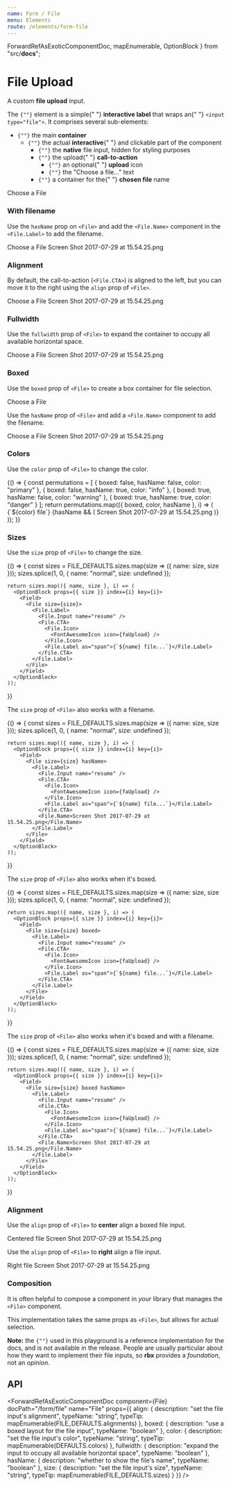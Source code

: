```yaml
---
name: Form / File
menu: Elements
route: /elements/form-file
---
```



  ForwardRefAsExoticComponentDoc,
  mapEnumerable,
  OptionBlock
} from "src/__docs__";

# File Upload

A custom **file upload** input.

<Content>
  <p>
    The <code>{"<File>"}</code> element is a simple{" "}
    <strong>interactive label</strong> that wraps an{" "}
    <code>&lt;input type="file"&gt;</code>. It comprises several sub-elements:
  </p>
  <ul>
    <li>
      <code>{"<File>"}</code> the main <strong>container</strong>
      <ul>
        <li>
          <code>{"<File.Label>"}</code> the actual <strong>interactive</strong>{" "}
          and clickable part of the component
          <ul>
            <li>
              <code>{"<File.Input>"}</code> the <strong>native</strong> file
              input, hidden for styling purposes
            </li>
            <li>
              <code>{"<File.CTA>"}</code> the upload{" "}
              <strong>call-to-action</strong>
              <ul>
                <li>
                  <code>{"<File.Icon>"}</code> an optional{" "}
                  <strong>upload</strong> icon
                </li>
                <li>
                  <code>{"<File.Label>"}</code> the "Choose a file…" text
                </li>
              </ul>
            </li>
            <li>
              <code>{"<File.Name>"}</code> a container for the{" "}
              <strong>chosen file</strong> name
            </li>
          </ul>
        </li>
      </ul>
    </li>
  </ul>
</Content>

<Playground>
  <File>
    <File.Label>
      <File.Input name="resume" />
      <File.CTA>
        <File.Icon>
          <FontAwesomeIcon icon={faUpload} />
        </File.Icon>
        <File.Label as="span">Choose a File</File.Label>
      </File.CTA>
    </File.Label>
  </File>
</Playground>

### With filename

Use the `hasName` prop on `<File>` and add the `<File.Name>` component in the `<File.Label>` to add the filename.

<Playground>
  <File hasName>
    <File.Label>
      <File.Input name="resume" />
      <File.CTA>
        <File.Icon>
          <FontAwesomeIcon icon={faUpload} />
        </File.Icon>
        <File.Label as="span">Choose a File</File.Label>
      </File.CTA>
      <File.Name>Screen Shot 2017-07-29 at 15.54.25.png</File.Name>
    </File.Label>
  </File>
</Playground>

### Alignment

By default, the call-to-action (`<File.CTA>`) is aligned to the left, but you can move it to the right using the `align` prop of `<File>`.

<Playground>
  <File hasName align="right">
    <File.Label>
      <File.Input name="resume" />
      <File.CTA>
        <File.Icon>
          <FontAwesomeIcon icon={faUpload} />
        </File.Icon>
        <File.Label as="span">Choose a File</File.Label>
      </File.CTA>
      <File.Name>Screen Shot 2017-07-29 at 15.54.25.png</File.Name>
    </File.Label>
  </File>
</Playground>

### Fullwidth

Use the `fullwidth` prop of `<File>` to expand the container to occupy all available horizontal space.

<Playground>
  <File hasName fullwidth>
    <File.Label>
      <File.Input name="resume" />
      <File.CTA>
        <File.Icon>
          <FontAwesomeIcon icon={faUpload} />
        </File.Icon>
        <File.Label as="span">Choose a File</File.Label>
      </File.CTA>
      <File.Name>Screen Shot 2017-07-29 at 15.54.25.png</File.Name>
    </File.Label>
  </File>
</Playground>

### Boxed

Use the `boxed` prop of `<File>` to create a box container for file selection.

<Playground>
  <File boxed>
    <File.Label>
      <File.Input name="resume" />
      <File.CTA>
        <File.Icon>
          <FontAwesomeIcon icon={faUpload} />
        </File.Icon>
        <File.Label as="span">Choose a File</File.Label>
      </File.CTA>
    </File.Label>
  </File>
</Playground>

Use the `hasName` prop of `<File>` and add a `<File.Name>` component to add the filename.

<Playground>
  <File hasName boxed>
    <File.Label>
      <File.Input name="resume" />
      <File.CTA>
        <File.Icon>
          <FontAwesomeIcon icon={faUpload} />
        </File.Icon>
        <File.Label as="span">Choose a File</File.Label>
      </File.CTA>
      <File.Name>Screen Shot 2017-07-29 at 15.54.25.png</File.Name>
    </File.Label>
  </File>
</Playground>

### Colors

Use the `color` prop of `<File>` to change the color.

<Playground>
  {() => {
    const permutations = [
      { boxed: false, hasName: false, color: "primary" },
      { boxed: false, hasName: true, color: "info" },
      { boxed: true, hasName: false, color: "warning" },
      { boxed: true, hasName: true, color: "danger" }
    ];
    return permutations.map(({ boxed, color, hasName }, i) => (
      <OptionBlock props={{ boxed, color, hasName }} index={i} key={i}>
        <Field>
          <File boxed={boxed} color={color} hasName={hasName}>
            <File.Label>
              <File.Input name="resume" />
              <File.CTA>
                <File.Icon>
                  <FontAwesomeIcon icon={faUpload} />
                </File.Icon>
                <File.Label as="span">{`${color} file`}</File.Label>
              </File.CTA>
              {hasName && (
                <File.Name>Screen Shot 2017-07-29 at 15.54.25.png</File.Name>
              )}
            </File.Label>
          </File>
        </Field>
      </OptionBlock>
    ));
  }}
</Playground>

### Sizes

Use the `size` prop of `<File>` to change the size.

<Playground>
  {() => {
    const sizes = FILE_DEFAULTS.sizes.map(size => ({ name: size, size }));
    sizes.splice(1, 0, { name: "normal", size: undefined });

    return sizes.map(({ name, size }, i) => (
      <OptionBlock props={{ size }} index={i} key={i}>
        <Field>
          <File size={size}>
            <File.Label>
              <File.Input name="resume" />
              <File.CTA>
                <File.Icon>
                  <FontAwesomeIcon icon={faUpload} />
                </File.Icon>
                <File.Label as="span">{`${name} file...`}</File.Label>
              </File.CTA>
            </File.Label>
          </File>
        </Field>
      </OptionBlock>
    ));

}}

</Playground>

The `size` prop of `<File>` also works with a filename.

<Playground>
  {() => {
    const sizes = FILE_DEFAULTS.sizes.map(size => ({ name: size, size }));
    sizes.splice(1, 0, { name: "normal", size: undefined });

    return sizes.map(({ name, size }, i) => (
      <OptionBlock props={{ size }} index={i} key={i}>
        <Field>
          <File size={size} hasName>
            <File.Label>
              <File.Input name="resume" />
              <File.CTA>
                <File.Icon>
                  <FontAwesomeIcon icon={faUpload} />
                </File.Icon>
                <File.Label as="span">{`${name} file...`}</File.Label>
              </File.CTA>
              <File.Name>Screen Shot 2017-07-29 at 15.54.25.png</File.Name>
            </File.Label>
          </File>
        </Field>
      </OptionBlock>
    ));

}}

</Playground>

The `size` prop of `<File>` also works when it's boxed.

<Playground>
  {() => {
    const sizes = FILE_DEFAULTS.sizes.map(size => ({ name: size, size }));
    sizes.splice(1, 0, { name: "normal", size: undefined });

    return sizes.map(({ name, size }, i) => (
      <OptionBlock props={{ size }} index={i} key={i}>
        <Field>
          <File size={size} boxed>
            <File.Label>
              <File.Input name="resume" />
              <File.CTA>
                <File.Icon>
                  <FontAwesomeIcon icon={faUpload} />
                </File.Icon>
                <File.Label as="span">{`${name} file...`}</File.Label>
              </File.CTA>
            </File.Label>
          </File>
        </Field>
      </OptionBlock>
    ));

}}

</Playground>

The `size` prop of `<File>` also works when it's boxed and with a filename.

<Playground>
  {() => {
    const sizes = FILE_DEFAULTS.sizes.map(size => ({ name: size, size }));
    sizes.splice(1, 0, { name: "normal", size: undefined });

    return sizes.map(({ name, size }, i) => (
      <OptionBlock props={{ size }} index={i} key={i}>
        <Field>
          <File size={size} boxed hasName>
            <File.Label>
              <File.Input name="resume" />
              <File.CTA>
                <File.Icon>
                  <FontAwesomeIcon icon={faUpload} />
                </File.Icon>
                <File.Label as="span">{`${name} file...`}</File.Label>
              </File.CTA>
              <File.Name>Screen Shot 2017-07-29 at 15.54.25.png</File.Name>
            </File.Label>
          </File>
        </Field>
      </OptionBlock>
    ));

}}

</Playground>

### Alignment

Use the `align` prop of `<File>` to **center** align a boxed file input.

<Playground>
  <OptionBlock props={{ align: "centered", boxed: true, hasName: true }}>
    <Field>
      <File align="centered" hasName boxed color="success">
        <File.Label>
          <File.Input name="resume" />
          <File.CTA>
            <File.Icon>
              <FontAwesomeIcon icon={faUpload} />
            </File.Icon>
            <File.Label as="span">Centered file</File.Label>
          </File.CTA>
          <File.Name>Screen Shot 2017-07-29 at 15.54.25.png</File.Name>
        </File.Label>
      </File>
    </Field>
  </OptionBlock>
</Playground>

Use the `align` prop of `<File>` to **right** align a file input.

<Playground>
  <OptionBlock props={{ align: "right", hasName: true }}>
    <Field>
      <File align="right" hasName color="info">
        <File.Label>
          <File.Input name="resume" />
          <File.CTA>
            <File.Icon>
              <FontAwesomeIcon icon={faUpload} />
            </File.Icon>
            <File.Label as="span">Right file</File.Label>
          </File.CTA>
          <File.Name>Screen Shot 2017-07-29 at 15.54.25.png</File.Name>
        </File.Label>
      </File>
    </Field>
  </OptionBlock>
</Playground>

### Composition

It is often helpful to compose a component in _your_ library that manages the `<File>` component.

This implementation takes the same props as `<File>`, but allows for actual selection.

<Playground>
  <SimpleFileManager name="resume" hasName />
</Playground>

<Notification color="warning">
  <strong>Note:</strong> the <code>{"<SimpleFileManager>"}</code> used in this
  playground is a reference implementation for the docs, and is not available in
  the release. People are usually particular about how they want to implement
  their file inputs, so <strong>rbx</strong> provides a <em>foundation</em>, not
  an <em>opinion</em>.
</Notification>

## API

<ForwardRefAsExoticComponentDoc
  component={File}
  docPath="/form/file"
  name="File"
  props={{
    align: {
      description: "set the file input's alignment",
      typeName: "string",
      typeTip: mapEnumerable(FILE_DEFAULTS.alignments)
    },
    boxed: {
      description: "use a boxed layout for the file input",
      typeName: "boolean"
    },
    color: {
      description: "set the file input's color",
      typeName: "string",
      typeTip: mapEnumerable(DEFAULTS.colors)
    },
    fullwidth: {
      description: "expand the input to occupy all available horizontal space",
      typeName: "boolean"
    },
    hasName: {
      description: "whether to show the file's name",
      typeName: "boolean"
    },
    size: {
      description: "set the file input's size",
      typeName: "string",
      typeTip: mapEnumerable(FILE_DEFAULTS.sizes)
    }
  }}
/>

<ForwardRefAsExoticComponentDoc
  component={File.CTA}
  docPath="/form/file"
  name="File.CTA"
/>

<ForwardRefAsExoticComponentDoc
  component={File.Icon}
  docPath="/form/file"
  name="File.Icon"
/>

<ForwardRefAsExoticComponentDoc
  component={File.Input}
  docPath="/form/file"
  name="File.Input"
/>

<ForwardRefAsExoticComponentDoc
  component={File.Label}
  docPath="/form/file"
  name="File.Label"
/>

<ForwardRefAsExoticComponentDoc
  component={File.Name}
  docPath="/form/file"
  name="File.Name"
/>
